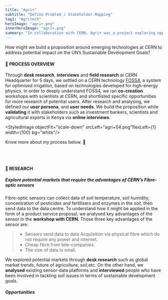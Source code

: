 ```yaml
---
title: "Agri+"
subtitle: "Define Problem / Stakeholder Mapping"
tag1: "Agritech"
heroImage: "agri+.png"
innerHeroImage: "agri+.png"
summary: "In collaboration with CERN, Agri+ was a project exploring opportunities of emerging technologies within the UN’s Sustainable Development Goals (SDGs). I did research, stakeholders mapping with the team of fibre-optic sensors at CERN. During the process, we explored potential markets for fibre-optic sensors, then designed for small-scale tea farmers in Kenya. With the design of a knowledge transfer network run on the soil sensors, tea farmers are able to make wiser decisions that were tailored to their crops’ needs."
---
```


<StyledImage objectFit="cover" srcLeft="agri+03.jpeg" srcRight="agri+02.jpeg" flexRight={1} flexLeft={1} width={100} bg="transparent" gap={1} />

<HighlightwithPic picSrc="agri+01.jpeg" picFlex={2} textFlex={1} bg="transparent" gap={1}>How might we build a proposition around emerging technologies at CERN to address potential impact on the UN’s Sustainable Development Goals?</HighlightwithPic>

#### 👀 PROCESS OVERVIEW
Through **desk research**, **interviews** and **field research** at CERN Headquarter for 5 days, we settled on a CERN technology [FOSS4](https://kt.cern/success-stories/foss4-irrigation-how-can-high-energy-physics-help-water-shortage "FOSS4 Irrigation: how can high-energy physics help with water shortage? | Knowledge Transfer"), a system for optimised irrigation, based on technologies developed for high-energy physics. In order to deeply understand FOSS4, we ran **co-creation** workshops with scientists at CERN, and shortlisted specific opportunities for more research of potential users. After research and analysing, we defined our **user persona**, and **user needs**. We build the proposition while **validating** it with stakeholders such as investment bankers, scientists and agricultural experts in Kenya via **online interviews**.

<StyledImage objectFit="scale-down" srcLeft="agri+04.png"flexLeft={1} width={100} bg="white"/>

<StyledImage objectFit="cover" srcLeft="agri+05.jpeg" srcRight="agri+07.jpeg" flexRight={1} flexLeft={1} width={100} bg="transparent" gap={1} />

Know more about my process below. 👀

<br/>

<br/>

#### 📓 RESEARCH

##### Explore potential markets that require the advantages of CERN’s Fibre-optic sensors
Fibre-optic sensors can collect data of soil temperature, soil humidity, concentration of pesticides and fertilisers and enzymes in the soil, then send data to the data centre. To understand how it might be applied in the form of a product service proposal, we analysed key advantages of the sensor in the **workshop with CERN**. Those three key advantages of the sensor are:
> - Sensors send data to data Acquisition via physical fibre which do not require any power and internet.
> - Cheap fibre from tele-companies.
> - The size of data is small.

We explored potential markets through **desk research** such as global market trends, future of agriculture, soil,etc. On the other hand, we **analysed** existing sensor-data platforms and **interviewed** people who have been involved in tackling soil issues in terms of sustainable development goals.

##### Opportunities
